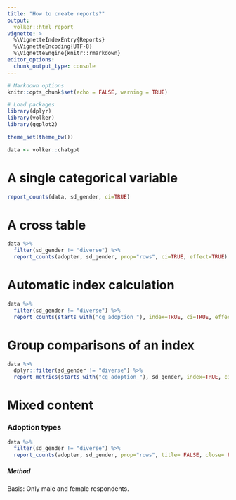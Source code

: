 ---
title: "How to create reports?"
output: 
  volker::html_report
vignette: >
  %\VignetteIndexEntry{Reports}
  %\VignetteEncoding{UTF-8}
  %\VignetteEngine{knitr::rmarkdown}
editor_options: 
  chunk_output_type: console
---

```{r include=FALSE}

# Markdown options
knitr::opts_chunk$set(echo = FALSE, warning = TRUE)

# Load packages
library(dplyr)
library(volker)
library(ggplot2)

theme_set(theme_bw())

data <- volker::chatgpt

```


# A single categorical variable

```{r}
report_counts(data, sd_gender, ci=TRUE)
```

# A cross table

```{r}
data %>% 
  filter(sd_gender != "diverse") %>% 
  report_counts(adopter, sd_gender, prop="rows", ci=TRUE, effect=TRUE)
```

# Automatic index calculation
```{r}

data %>% 
  filter(sd_gender != "diverse") %>% 
  report_counts(starts_with("cg_adoption_"), index=TRUE, ci=TRUE, effect=TRUE)

```


# Group comparisons of an index
```{r}
data %>% 
  dplyr::filter(sd_gender != "diverse") %>% 
  report_metrics(starts_with("cg_adoption_"), sd_gender, index=TRUE, ci=TRUE, effect=TRUE)

```

# Mixed content

### Adoption types

```{r}
data %>% 
  filter(sd_gender != "diverse") %>% 
  report_counts(adopter, sd_gender, prop="rows", title= FALSE, close= FALSE)
```


##### Method
Basis: Only male and female respondents.

#### {-}


